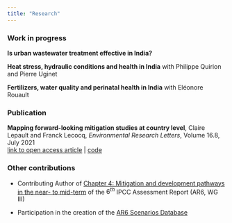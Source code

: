 ```yaml
---
title: "Research"
---
```


### Work in progress

**Is urban wastewater treatment effective in India?** 

**Heat stress, hydraulic conditions and health in India** with Philippe Quirion and Pierre Uginet 

**Fertilizers, water quality and perinatal health in India** with Eléonore Rouault 
<br>

### Publication

**Mapping forward-looking mitigation studies at country level**, Claire Lepault and Franck Lecocq, *Environmental Research Letters*, Volume 16.8, July 2021 <br> [link to open access article](https://doi.org/10.1088/1748-9326/ac0ac8) | [code](https://github.com/ClaireLepault/Mapping-country-mitig-pathways)
<br>

### Other contributions

* Contributing Author of [Chapter 4: Mitigation and development pathways in the near- to mid-term](https://www.ipcc.ch/report/ar6/wg3/downloads/report/IPCC_AR6_WGIII_Chapter04.pdf) of the $6^{th}$ IPCC Assessment Report (AR6, WG III)
      

* Participation in the creation of the [AR6 Scenarios Database](https://zenodo.org/record/5886912#.YnF0v4Nfg8o)